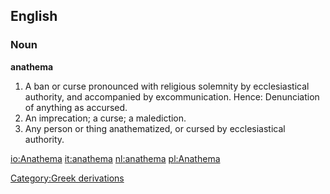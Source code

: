==English==

===Noun===

'''anathema'''

#A ban or curse pronounced with religious solemnity by ecclesiastical authority, and accompanied by excommunication. Hence: Denunciation of anything as accursed.
#An imprecation; a curse; a malediction.
#Any person or thing anathematized, or cursed by ecclesiastical authority.

[[Category:Greek derivations]]

[[io:Anathema]]
[[it:anathema]]
[[nl:anathema]]
[[pl:Anathema]]